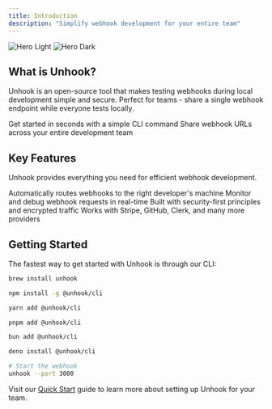 ```yaml
---
title: Introduction
description: "Simplify webhook development for your entire team"
---
```


<img
  className="block dark:hidden"
  src="/images/cover-light.png"
  alt="Hero Light"
/>
<img
  className="hidden dark:block"
  src="/images/cover-dark.png"
  alt="Hero Dark"
/>

## What is Unhook?

Unhook is an open-source tool that makes testing webhooks during local development simple and secure. Perfect for teams - share a single webhook endpoint while everyone tests locally.

<CardGroup cols={2}>
  <Card
    title="Quick Start"
    icon="rocket"
    href="/quickstart"
  >
    Get started in seconds with a simple CLI command
  </Card>
  <Card
    title="Team Features"
    icon="users"
    href="/team-features"
  >
    Share webhook URLs across your entire development team
  </Card>
</CardGroup>

## Key Features

Unhook provides everything you need for efficient webhook development.

<CardGroup cols={2}>
  <Card
    title="Smart Distribution"
    icon="route"
    href="/features/routing"
  >
    Automatically routes webhooks to the right developer's machine
  </Card>
  <Card
    title="Real-time Dashboard"
    icon="gauge"
    href="/features/dashboard"
  >
    Monitor and debug webhook requests in real-time
  </Card>
  <Card
    title="End-to-End Security"
    icon="shield"
    href="/security"
  >
    Built with security-first principles and encrypted traffic
  </Card>
  <Card
    title="Provider Support"
    icon="plug"
    href="/providers"
  >
    Works with Stripe, GitHub, Clerk, and many more providers
  </Card>
</CardGroup>

## Getting Started

The fastest way to get started with Unhook is through our CLI:

<CodeGroup>

```bash homebrew
brew install unhook
```

```bash npm
npm install -g @unhook/cli
```

```bash yarn
yarn add @unhook/cli
```

```bash pnpm
pnpm add @unhook/cli
```

```bash bun
bun add @unhook/cli
```

```bash deno
deno install @unhook/cli
```
</CodeGroup>

```bash
# Start the webhook
unhook --port 3000
```

Visit our [Quick Start](/quickstart) guide to learn more about setting up Unhook for your team.
